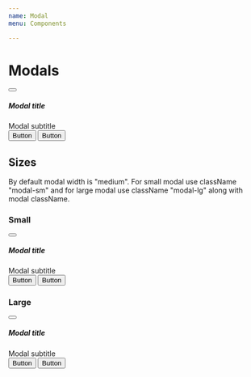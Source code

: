 ```yaml
---
name: Modal
menu: Components

---
```


# Modals

<Playground>
<div className="modal" tabIndex="-1" role="dialog">
  <div className="modal-dialog" role="document">
    <div className="modal-content">
      <div className="modal-header">
        <button type="button" className="btn btn-icon" data-dismiss="modal" aria-label="Close">
          <i className="mi mi-x"></i>
        </button>
        <h5 className="modal-title">Modal title</h5>
      </div>
      <div className="modal-body">
      <div className="col-12 modal-sub-title">
        Modal subtitle
      </div>
      </div>
      <div className="modal-footer">
        <button type="button" className="btn btn-primary">Button</button>
        <button type="submit" className="btn btn-link">Button</button>
      </div>
    </div>
  </div>
</div>

</Playground>

## Sizes

By default modal width is "medium". For small modal use className "modal-sm" and 
for large modal use className "modal-lg" along with modal className.

### Small

<Playground>
<div className="modal modal-sm" tabIndex="-1" role="dialog">
  <div className="modal-dialog" role="document">
    <div className="modal-content">
      <div className="modal-header">
        <button type="button" className="btn btn-icon" data-dismiss="modal" aria-label="Close">
          <i className="mi mi-x"></i>
        </button>
        <h5 className="modal-title">Modal title</h5>
      </div>
      <div className="modal-body">
      <div className="col-12 modal-sub-title">
        Modal subtitle
      </div>
      </div>
      <div className="modal-footer">
        <button type="button" className="btn btn-primary">Button</button>
        <button type="submit" className="btn btn-link">Button</button>
      </div>
    </div>
  </div>
</div>
</Playground>

### Large

<Playground>
<div className="modal modal-lg" tabIndex="-1" role="dialog">
  <div className="modal-dialog" role="document">
    <div className="modal-content">
      <div className="modal-header">
        <button type="button" className="btn btn-icon" data-dismiss="modal" aria-label="Close">
          <i className="mi mi-x"></i>
        </button>
        <h5 className="modal-title">Modal title</h5>
      </div>
      <div className="modal-body">
      <div className="col-12 modal-sub-title">
        Modal subtitle
      </div>
      </div>
      <div className="modal-footer">
        <button type="button" className="btn btn-primary">Button</button>
        <button type="submit" className="btn btn-link">Button</button>
      </div>
    </div>
  </div>
</div>
</Playground>
